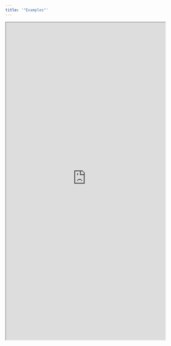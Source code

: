 ```yaml
---
title: '"Examples"'
---
```

<iframe
  src="https://vector-example-dashboard.vercel.app"
  width="100%"
  height="1000px"
  style={{ border: "0" }}
></iframe>